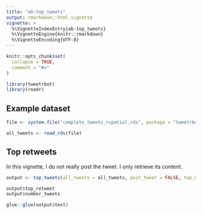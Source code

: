 ```yaml
---
title: "ab-top_tweets"
output: rmarkdown::html_vignette
vignette: >
  %\VignetteIndexEntry{ab-top_tweets}
  %\VignetteEngine{knitr::rmarkdown}
  %\VignetteEncoding{UTF-8}
---
```


```r
knitr::opts_chunk$set(
  collapse = TRUE,
  comment = "#>"
)
```

```r
library(tweetrbot)
library(readr)
```

## Example dataset

```r
file <- system.file("complete_tweets_rspatial.rds", package = "tweetrbot")

all_tweets <- read_rds(file)
```

## Top retweets

In this vignette, I do not really post the tweet. I only retrieve its content.

```r
output <- top_tweets(all_tweets = all_tweets, post_tweet = FALSE, top_number = 5)

output$top_retweet
output$number_tweets
```

```r
glue::glue(output$text)
```

